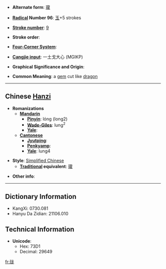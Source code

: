 * '''Alternate form''': [[瓏]]

* '''[[Wiktionary:Chinese radical index| Radical]] Number 96''': [[Wiktionary:Chinese radical index 玉|玉]]+5 strokes

* '''[[Wiktionary:Chinese total strokes index|Stroke number]]''': [[Wiktionary:Chinese total strokes index 9|9]]

* '''Stroke order''': 

* '''[[Wiktionary:Chinese four corner index|Four-Corner System]]''': 

* '''[[Wiktionary:Chinese Cangjie index|Cangjie input]]''': 一土戈大心 (MGIKP)

* '''Graphical Significance and Origin''': 

* '''Common Meaning''': a [[gem]] cut like [[dragon]]

----

== Chinese [[Hanzi]] ==

* '''Romanizations'''
** '''[[Mandarin]]'''
*** '''[[Pinyin]]''': lóng (long2)
*** '''[[Wade-Giles]]''': lung<sup>2</sup>
*** '''[[Yale]]''': 
** '''[[Cantonese]]'''
*** '''[[Jyutping]]''':
*** '''[[Penkyamp]]''': 
*** '''[[Yale]]''': lung4

* '''Style''': [[Simplified Chinese]] 
** '''[[Traditional Chinese|Traditional]] equivalent''': [[瓏]]

* '''Other info''': 

----

== Dictionary Information ==

* KangXi: 0730.081
* Hanyu Da Zidian: 21106.010

== Technical Information ==

* '''Unicode''':
** Hex: 73D1
** Decimal: 29649

[[fr:珑]]